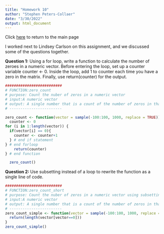 ```yaml
---
title: "Homework 10"
author: "Stephen Peters-Collaer"
date: "3/30/2022"
output: html_document
---
```


Click [here](index.html) to return to the main page

I worked next to Lindsey Carlson on this assignment, and we discussed some of the questions together.

**Question 1:**
Using a for loop, write a function to calculate the number of zeroes in a numeric vector. Before entering the loop, set up a counter variable counter <- 0. Inside the loop, add 1 to counter each time you have a zero in the matrix. Finally, use return(counter) for the output.
```r
##########################
# FUNCTION:zero_count
# purpose: Count the nuber of zeros in a numeric vector
# input:A numeric vector
# output: A single number that is a count of the number of zeros in that vector
# ------------------------

zero_count <- function(vector = sample(-100:100, 1000, replace = TRUE)){
  counter <- 0
for (i in 1:length(vector)) {
  if(vector[i] == 0){ 
    counter <- counter+1
  } # end if statement
} # end forloop
    return(counter)
} # end function

  zero_count()

```

**Question 2: **
Use subsetting instead of a loop to rewrite the function as a single line of code.
```r
##########################
# FUNCTION:zero_count_short
# purpose: Count the nuber of zeros in a numeric vector using subsetting
# input:A numeric vector
# output: A single number that is a count of the number of zeros in that vector
# ------------------------
zero_count_simple <- function(vector = sample(-100:100, 1000, replace = TRUE)){
  return(length(vector[vector==0]))
}
zero_count_simple()



```